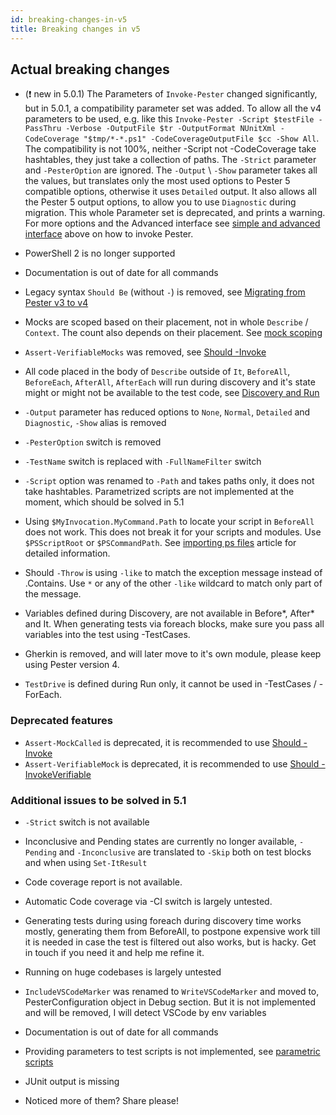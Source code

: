 ```yaml
---
id: breaking-changes-in-v5
title: Breaking changes in v5
---
```


## Actual breaking changes

- (❗ new in 5.0.1)  The Parameters of `Invoke-Pester` changed significantly, but in 5.0.1, a compatibility parameter set was added. To allow all the v4 parameters to be used, e.g. like this `Invoke-Pester -Script $testFile -PassThru -Verbose -OutputFile $tr -OutputFormat NUnitXml -CodeCoverage "$tmp/*-*.ps1" -CodeCoverageOutputFile $cc -Show All`. The compatibility is not 100%, neither -Script not -CodeCoverage take hashtables, they just take a collection of paths. The `-Strict` parameter and `-PesterOption` are ignored. The `-Output` \ `-Show` parameter takes all the values, but translates only the most used options to Pester 5 compatible options, otherwise it uses `Detailed` output. It also allows all the Pester 5 output options, to allow you to use `Diagnostic` during migration. This whole Parameter set is deprecated, and prints a warning. For more options and the Advanced interface see [simple and advanced interface](#simple-and-advanced-interface) above on how to invoke Pester.
- PowerShell 2 is no longer supported
- Documentation is out of date for all commands
- Legacy syntax `Should Be` (without `-`) is removed, see [Migrating from Pester v3 to v4](./v3-to-v4)
- Mocks are scoped based on their placement, not in whole `Describe` / `Context`. The count also depends on their placement. See [mock scoping](../usage/mocking#mocks-are-scoped-based-on-their-placement)
- `Assert-VerifiableMocks` was removed, see [Should -Invoke](../usage/mocking#should--invoke)
- All code placed in the body of `Describe` outside of `It`, `BeforeAll`, `BeforeEach`, `AfterAll`, `AfterEach` will run during discovery and it's state might or might not be available to the test code, see [Discovery and Run](../usage/discovery-and-run)

- `-Output` parameter has reduced options to `None`, `Normal`, `Detailed` and `Diagnostic`, `-Show` alias is removed
- `-PesterOption` switch is removed
- `-TestName` switch is replaced with `-FullNameFilter` switch
- `-Script` option was renamed to `-Path` and takes paths only, it does not take hashtables. Parametrized scripts are not implemented at the moment, which should be solved in 5.1
- Using `$MyInvocation.MyCommand.Path` to locate your script in `BeforeAll` does not work. This does not break it for your scripts and modules. Use `$PSScriptRoot` or `$PSCommandPath`. See [importing ps files](https://jakubjares.com/2020/04/11/pester5-importing-ps-files/) article for detailed information.
- Should `-Throw` is using `-like` to match the exception message instead of .Contains. Use `*` or any of the other `-like` wildcard to match only part of the message.
- Variables defined during Discovery, are not available in Before*, After* and It. When generating tests via foreach blocks, make sure you pass all variables into the test using -TestCases.
- Gherkin is removed, and will later move to it's own module, please keep using Pester version 4.
- `TestDrive` is defined during Run only, it cannot be used in -TestCases / -ForEach.

### Deprecated features

-  `Assert-MockCalled` is deprecated, it is recommended to use [Should -Invoke](../usage/mocking)
-  `Assert-VerifiableMock` is deprecated, it is recommended to use [Should -InvokeVerifiable](../usage/mocking)

### Additional issues to be solved in 5.1

- `-Strict` switch is not available
- Inconclusive and Pending states are currently no longer available, `-Pending` and `-Inconclusive` are translated to `-Skip` both on test blocks and when using `Set-ItResult`
- Code coverage report is not available.
- Automatic Code coverage via -CI switch is largely untested.
- Generating tests during using foreach during discovery time works mostly, generating them from BeforeAll, to postpone expensive work till it is needed in case the test is filtered out also works, but is hacky. Get in touch if you need it and help me refine it.
- Running on huge codebases is largely untested
- `IncludeVSCodeMarker` was renamed to `WriteVSCodeMarker` and moved to, PesterConfiguration object in Debug section. But it is not implemented and will be removed, I will detect VSCode by env variables
- Documentation is out of date for all commands
- Providing parameters to test scripts is not implemented, see [parametric scripts](https://github.com/pester/Pester/issues/1485)
- JUnit output is missing

- Noticed more of them? Share please!